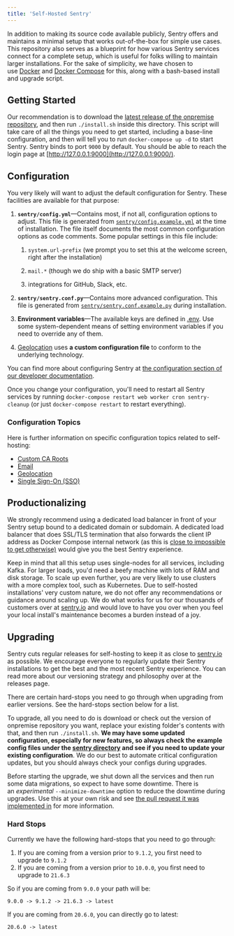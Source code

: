 ```yaml
---
title: 'Self-Hosted Sentry'
---
```


In addition to making its source code available publicly, Sentry offers and maintains a minimal setup that works out-of-the-box for simple use cases. This repository also serves as a blueprint for how various Sentry services connect for a complete setup, which is useful for folks willing to maintain larger installations. For the sake of simplicity, we have chosen to use [Docker](https://www.docker.com/) and [Docker Compose](https://docs.docker.com/compose/) for this, along with a bash-based install and upgrade script.

## Getting Started

Our recommendation is to download the [latest release of the onpremise repository](https://github.com/getsentry/onpremise/releases/latest), and then run `./install.sh` inside this directory. This script will take care of all the things you need to get started, including a base-line configuration, and then will tell you to run `docker-compose up -d` to start Sentry. Sentry binds to port `9000` by default. You should be able to reach the login page at [http://127.0.0.1:9000](http://127.0.0.1:9000/).

## Configuration

You very likely will want to adjust the default configuration for Sentry. These facilities are available for that purpose:

1. **`sentry/config.yml`**—Contains most, if not all, configuration options to adjust. This file is generated from [`sentry/config.example.yml`](https://github.com/getsentry/onpremise/blob/master/sentry/config.example.yml) at the time of installation. The file itself documents the most common configuration options as code comments. Some popular settings in this file include:

    1. `system.url-prefix` (we prompt you to set this at the welcome screen, right after the installation)

    1. `mail.*` (though we do ship with a basic SMTP server)

    1. integrations for GitHub, Slack, etc.

1. **`sentry/sentry.conf.py`**—Contains more advanced configuration. This file is generated from [`sentry/sentry.conf.example.py`](https://github.com/getsentry/onpremise/blob/master/sentry/sentry.conf.example.py) during installation.

1. **Environment variables**—The available keys are defined in [.env](https://github.com/getsentry/onpremise/blob/master/.env). Use some system-dependent means of setting environment variables if you need to override any of them.

1. [Geolocation](/self-hosted/geolocation/) uses **a custom configuration file** to conform to the underlying technology.

You can find more about configuring Sentry at [the configuration section of our developer documentation](/config/).

<Alert title="Note" level="info">
  Once you change your configuration, you'll need to restart all Sentry services by running <code>docker-compose restart web worker cron sentry-cleanup</code> (or just <code>docker-compose restart</code> to restart everything).
</Alert>

### Configuration Topics

Here is further information on specific configuration topics related to self-hosting:

- [Custom CA Roots](/self-hosted/custom-ca-roots/)
- [Email](/self-hosted/email/)
- [Geolocation](/self-hosted/geolocation/)
- [Single Sign-On (SSO)](/self-hosted/sso/)

## Productionalizing

We strongly recommend using a dedicated load balancer in front of your Sentry setup bound to a dedicated domain or subdomain. A dedicated load balancer that does SSL/TLS termination that also forwards the client IP address as Docker Compose internal network (as this is [close to impossible to get otherwise)](https://github.com/getsentry/onpremise/issues/554) would give you the best Sentry experience.

Keep in mind that all this setup uses single-nodes for all services, including Kafka. For larger loads, you'd need a beefy machine with lots of RAM and disk storage. To scale up even further, you are very likely to use clusters with a more complex tool, such as Kubernetes. Due to self-hosted installations' very custom nature, we do not offer any recommendations or guidance around scaling up. We do what works for us for our thousands of customers over at [sentry.io](https://sentry.io/) and would love to have you over when you feel your local install's maintenance becomes a burden instead of a joy.

## Upgrading

Sentry cuts regular releases for self-hosting to keep it as close to [sentry.io](https://sentry.io) as possible. We encourage everyone to regularly update their Sentry installations to get the best and the most recent Sentry experience. You can read more about our versioning strategy and philosophy over at the <Link to="/self-hosted/releases/">releases page</Link>.

<Alert title="Warning" level="warn">
  There are certain hard-stops you need to go through when upgrading from earlier versions. See the  <Link to="#hard-stops">hard-stops</Link> section below for a list.
</Alert>

To upgrade, all you need to do is download or check out the version of onpremise repository you want, replace your existing folder's contents with that, and then run `./install.sh`. **We may have some updated configuration, especially for new features, so always check the example config files under the [sentry directory](https://github.com/getsentry/onpremise/blob/master/sentry/) and see if you need to update your existing configuration**. We do our best to automate critical configuration updates, but you should always check your configs during upgrades.

Before starting the upgrade, we shut down all the services and then run some data migrations, so expect to have some downtime. There is an *experimental* `--minimize-downtime` option to reduce the downtime during upgrades. Use this at your own risk and see [the pull request it was implemented in](https://github.com/getsentry/onpremise/issues/607) for more information.

### Hard Stops

Currently we have the following hard-stops that you need to go through:

1. If you are coming from a version prior to `9.1.2`, you first need to upgrade to `9.1.2`
1. If you are coming from a version prior to `10.0.0`, you first need to upgrade to `21.6.3`

So if you are coming from `9.0.0` your path will be:
```
9.0.0 -> 9.1.2 -> 21.6.3 -> latest
```

If you are coming from `20.6.0`, you can directly go to latest:
```
20.6.0 -> latest
```
